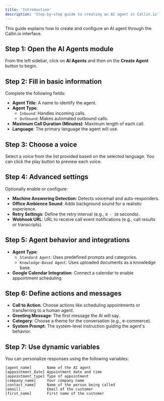 ```yaml
---
title: 'Introduction'
description: 'Step-by-step guide to creating an AI agent in Callin.io'
---
```


<Callout type="info">
This guide explains how to create and configure an AI agent through the Callin.io interface.
</Callout>

## Step 1: Open the AI Agents module

From the left sidebar, click on **AI Agents** and then on the **Create Agent** button to begin.

## Step 2: Fill in basic information

Complete the following fields:

- **Agent Title**: A name to identify the agent.
- **Agent Type**:
  - `Inbound`: Handles incoming calls.
  - `Outbound`: Makes automated outbound calls.
- **Maximum Call Duration (Minutes)**: Maximum length of each call.
- **Language**: The primary language the agent will use.

## Step 3: Choose a voice

Select a voice from the list provided based on the selected language. You can click the play button to preview each voice.

## Step 4: Advanced settings

Optionally enable or configure:

- **Machine Answering Detection**: Detects voicemail and auto-responders.
- **Office Ambience Sound**: Adds background sound for a realistic experience.
- **Retry Settings**: Define the retry interval (e.g., `0 - 30` seconds).
- **Webhook URL**: URL to receive call event notifications (e.g., call results or transcripts).

## Step 5: Agent behavior and integrations

- **Agent Type**:
  - `Standard Agent`: Uses predefined prompts and categories.
  - `Knowledge-Based Agent`: Uses uploaded documents as a knowledge base.
- **Google Calendar Integration**: Connect a calendar to enable appointment scheduling.

## Step 6: Define actions and messages

- **Call to Action**: Choose actions like scheduling appointments or transferring to a human agent.
- **Greeting Message**: The first message the AI will say.
- **Category**: Choose a theme for the conversation (e.g., e-commerce).
- **System Prompt**: The system-level instruction guiding the agent's behavior.

## Step 7: Use dynamic variables

You can personalize responses using the following variables:

```plaintext
[agent_name]       Name of the AI agent  
[appointment_date] Appointment date and time  
[appointment_type] Type of appointment  
[company_name]     Your company name  
[contact_name]     Name of the person being called  
[email]            Email of the customer  
[first_name]       First name of the customer  
